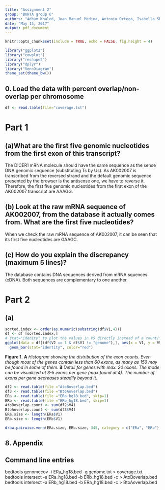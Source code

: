 ```yaml
---
title: "Assignment 2"
group: "BOHTA group 6"
authors: "Adham Khaled, Juan Manuel Medina, Antonio Ortega, Isabella Skandorff & Andreas Vincent"
date: "May 15, 2017"
output: pdf_document
---
```




```r
knitr::opts_chunk$set(include = TRUE, echo = FALSE, fig.height = 4)
```


```r
library("ggplot2")
library("cowplot")
library("reshape2")
library("dplyr")
library("VennDiagram")
theme_set(theme_bw())
```


## 0. Load the data with percent overlap/non-overlap per chromosome

```r
df <- read.table(file="coverage.txt")
```

# Part 1
## (a)What are the first five genomic nucleotides from the first exon of this transcript? 

The DICER1 mRNA molecule should have the same sequence as the sense DNA genomic sequence (substituting Ts by Us). As AK002007 is transcribed from the reversed strand and the default genomic sequence presented by the browser is the antisense one, we have to reverse it. Therefore, the first five genomic nucleotides from the first exon of the AK002007 transcript are AAAGG.


## (b) Look at the raw mRNA sequence of AK002007, from the database it actually comes from. What are the first five nucleotides?

When we check the raw mRNA sequence of AK002007, it can be seen that its first five nucleotides are GAAGC.


## (c) How do you explain the discrepancy (maximum 5 lines)?

The database contains DNA sequences derived from mRNA squences (cDNA). Both sequences are complementary to one another.

# Part 2
## (a)


```r
sorted.index <- order(as.numeric(substring(df$V1,4)))
df <- df [sorted.index,]
# stat="idenity" to plot the values in V5 directly instead of a count/frequency
ggplot(data = df[(df$V2 == 1 & df$V1 != "genome"),], aes(x = V1, y = V5)) + 
  geom_bar(stat="identity", color="red")
```
**Figure 1.** **A** _Histogram showing the distribution of the exon counts. Even though most of the genes contain less than 60 exons, as many as 150 may be found in some of them._ **B** _Detail for genes with max. 20 exons. The mode can be visualized at 3-5 exons per gene (max found at 4). The number of exons per gene decreases steadily beyond it._


```r
df2 <- read.table(file ="AtoBoverlap.bed")
df3 <- read.table(file ="BtoAoverlap.bed")
ERa <- read.table(file ="ERa_hg18.bed", skip=1)
ERb <- read.table(file ="ERb_hg18.bed", skip=1)
AtoBoverlap.count <- sum(df2$V4)
BtoAoverlap.count <- sum(df3$V4)
ERa.size <- length(ERa$V1)
ERb.size <- length(ERb$V1)

draw.pairwise.venn(ERa.size, ERb.size, 345, category = c("ERa", "ERb"), lty = rep("blank",2), fill = c("skyblue", "red"), alpha = rep(0.5, 2))
```
## 8. Appendix
## Command line entries

bedtools genomecov -i ERa_hg18.bed -g genome.txt > coverage.txt
bedtools intersect -a ERa_hg18.bed -b ERb_hg18.bed -c > AtoBoverlap.bed
bedtools intersect -a ERb_hg18.bed -b ERa_hg18.bed -c > BtoAoverlap.bed

```r
```

